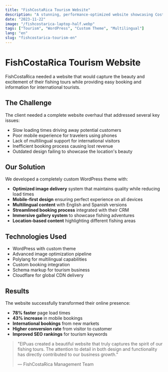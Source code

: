 ```yaml
---
title: "FishCostaRica Tourism Website"
description: "A stunning, performance-optimized website showcasing Costa Rica's premier fishing experiences"
date: "2023-11-22"
image: "/fishcostarica-laptop-half.webp"
tags: ["Tourism", "WordPress", "Custom Theme", "Multilingual"]
lang: "en"
slug: "fishcostarica-tourism-en"
---
```


# FishCostaRica Tourism Website

FishCostaRica needed a website that would capture the beauty and excitement of their fishing tours while providing easy booking and information for international tourists.

## The Challenge

The client needed a complete website overhaul that addressed several key issues:

- Slow loading times driving away potential customers
- Poor mobile experience for travelers using phones
- Lack of multilingual support for international visitors
- Inefficient booking process causing lost revenue
- Outdated design failing to showcase the location's beauty

## Our Solution

We developed a completely custom WordPress theme with:

- **Optimized image delivery** system that maintains quality while reducing load times
- **Mobile-first design** ensuring perfect experience on all devices
- **Multilingual content** with English and Spanish versions
- **Streamlined booking process** integrated with their CRM
- **Immersive gallery system** to showcase fishing adventures
- **Location-based content** highlighting different fishing areas

## Technologies Used

- WordPress with custom theme
- Advanced image optimization pipeline
- Polylang for multilingual capabilities
- Custom booking integration
- Schema markup for tourism business
- Cloudflare for global CDN delivery

## Results

The website successfully transformed their online presence:

- **78% faster** page load times
- **43% increase** in mobile bookings
- **International bookings** from new markets
- **Higher conversion rate** from visitor to customer
- **Improved SEO rankings** for tourism keywords

> "ElPuas created a beautiful website that truly captures the spirit of our fishing tours. The attention to detail in both design and functionality has directly contributed to our business growth."
> 
> — FishCostaRica Management Team 